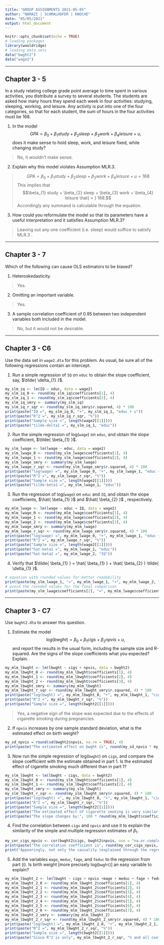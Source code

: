 ```yaml
---
title: "GROUP ASSIGNMENTS 2021-05-05"
author: "NAMAZI | SCHMALHOFER | KNOCHE"
date: "05/05/2021"
output: html_document
---
```



```r
knitr::opts_chunk$set(echo = TRUE)
# loading packages
library(wooldridge)
# loading data sets 
data("bwght2")
data("wage2")
```
***
## Chapter 3 - 5

In a study relating college grade point average to time spent in various activities, you distribute a survey to several students. The students are asked how many hours they spend each week in four activities: studying, sleeping, working, and leisure. Any activity is put into one of the four categories, so that for each student, the sum of hours in the four activities must be 168.

1. In the model $$GPA = \beta_{0} + \beta_{1} study + \beta_{2} sleep + \beta_{3} work + \beta_{4} leisure + u,$$ does it make sense to hold sleep, work, and leisure fixed, while changing study?

> No, it wouldn't make sense.

2. Explain why this model violates Assumption MLR.3.

> $$GPA = \beta_{0} + \beta_{1} study + \beta_{2} sleep + \beta_{3} work + \beta_{4} leisure + u = 168$$ This implies that $$\beta_{1} study + \beta_{2} sleep + \beta_{3} work + \beta_{4} leisure \hat{ = } 168.$$ Accordingly any summand is calculable through the equation.

3. How could you reformulate the model so that its parameters have a useful interpretation and it satisfies Assumption MLR.3?

> Leaving out any one coefficient (i.e. sleep) would suffice to satisfy MLR.3 .

***
## Chapter 3 - 7

Which of the following can cause OLS estimators to be biased?

1. Heteroskedasticity.

> Yes.

2. Omitting an important variable.

> Yes.

3. A sample correlation coefficient of 0.95 between two independent variables both included in the model.

> No, but it would not be desirable.

***
## Chapter 3 - C6

Use the data set in `wage2.dta` for this problem. As usual, be sure all of the following regressions contain an intercept.

1. Run a simple regression of `IQ` on `educ` to obtain the slope coefficient, say, $\tilde{ \delta_{1} }$.

```r
my_slm_iq <- lm(IQ ~ educ, data = wage2)
my_slm_iq_0 <- round(my_slm_iq$coefficients[1], 4)
my_slm_iq_1 <- round(my_slm_iq$coefficients[2], 4)
my_slm_iq_smry <- summary(my_slm_iq)
my_slm_iq_r_sqr <- round(my_slm_iq_smry$r.squared, 4) * 100
print(paste("IQ =", my_slm_iq_0, "+", my_slm_iq_1, "educ + u"))
print(paste("R^2 =", my_slm_iq_r_sqr, "%"))
print(paste("Sample size =", length(wage2[[1]])))
print(paste("tilde-delta1 =", my_slm_iq_1, "educ"))
```

2. Run the simple regression of log(`wage`) on `educ`, and obtain the slope coefficient, $\tilde{ \beta_{1} }$.

```r
my_slm_lwage <- lm(lwage ~ educ, data = wage2)
my_slm_lwage_0 <- round(my_slm_lwage$coefficients[1], 4)
my_slm_lwage_1 <- round(my_slm_lwage$coefficients[2], 4)
my_slm_lwage_smry <- summary(my_slm_lwage)
my_slm_lwage_r_sqr <- round(my_slm_lwage_smry$r.squared, 4) * 100
print(paste("log(wage) =", my_slm_lwage_0, "+", my_slm_lwage_1, "educ + u"))
print(paste("R^2 =", my_slm_lwage_r_sqr, "%"))
print(paste("Sample size =", length(wage2[[1]])))
print(paste("tilde-beta1 =", my_slm_lwage_1, "educ"))
```

3. Run the regression of log(`wage`) on `educ` and `IQ`, and obtain the slope coefficients, $\hat{ \beta_{1} }$ and $\hat{ \beta_{2} }$ , respectively.

```r
my_mlm_lwage <- lm(lwage ~ educ + IQ, data = wage2)
my_mlm_lwage_0 <- round(my_mlm_lwage$coefficients[1], 4)
my_mlm_lwage_1 <- round(my_mlm_lwage$coefficients[2], 4)
my_mlm_lwage_2 <- round(my_mlm_lwage$coefficients[3], 4)
my_mlm_lwage_smry <- summary(my_mlm_lwage)
my_mlm_lwage_r_sqr <- round(my_mlm_lwage_smry$r.squared, 4) * 100
print(paste("log(wage) =", my_mlm_lwage_0, "+", my_mlm_lwage_1, "educ +", my_mlm_lwage_2, "IQ + u"))
print(paste("R^2 =", my_mlm_lwage_r_sqr, "%"))
print(paste("Sample size =", length(wage2[[1]])))
print(paste("hat-beta1 =", my_mlm_lwage_1, "educ"))
print(paste("hat-beta2 =", my_mlm_lwage_2, "IQ"))
```

4. Verify that $\tilde{ \beta_{1} } = \hat{ \beta_{1} } + \hat{ \beta_{2} } \tilde{ \delta_{1} }$.

```r
# equation with rounded values for better readability
print(paste(my_slm_lwage_1, "=", my_mlm_lwage_1, "+", my_mlm_lwage_2, "*", my_slm_iq_1))
# avoid the rounded values for the final comparison
print(paste(my_slm_lwage$coefficients[2], "=", my_mlm_lwage$coefficients[2] + my_mlm_lwage$coefficients[3] * my_slm_iq$coefficients[2]))
```


***
## Chapter 3 - C7

Use `bwght2.dta` to answer this question.

1. Estimate the model $$log(bwght) = \beta_{0} + \beta_{1} cigs + \beta_{2} npvis + u,$$
and report the results in the usual form, including the sample size and R-squared. Are the signs of the slope coefficients what you expected? Explain.

```r
my_mlm_lbwght <- lm(lbwght ~ cigs + npvis, data = bwght2)
my_mlm_lbwght_0 <- round(my_mlm_lbwght$coefficients[1], 4)
my_mlm_lbwght_1 <- round(my_mlm_lbwght$coefficients[2], 4)
my_mlm_lbwght_2 <- round(my_mlm_lbwght$coefficients[3], 4)
my_mlm_lbwght_smry <- summary(my_mlm_lbwght)
my_mlm_lbwght_r_sqr <- round(my_mlm_lbwght_smry$r.squared, 4) * 100
print(paste("log(bwght) =", my_mlm_lbwght_0, "+", my_mlm_lbwght_1, "cigs +", my_mlm_lbwght_2, "npvis + u"))
print(paste("R^2 =", my_mlm_lbwght_r_sqr, "%"))
print(paste("Sample size =", length(bwght2[[1]])))
```
> Yes, a negative sign of the slope was expected due to the effects of cigarette smoking during pregnancies.

2. If `npvis` increases by one sample standard deviation, what is the estimated effect on birth weight?

```r
my_sd_npvis = round(sd(bwght2$npvis, na.rm = TRUE), 4)
print(paste("The estimated effect on bwght is", round(my_sd_npvis * my_mlm_lbwght$coefficients[3], 4) * 100, "%, for an increase in npvis by", my_sd_npvis, "."))
```

3. Now run the simple regression of log(`bwght`) on `cigs`, and compare the slope coefficient with the estimate obtained in part 1. Is the estimated effect of cigarette smoking much different than in part 1?

```r
my_slm_lbwght <- lm(lbwght ~ cigs, data = bwght2)
my_slm_lbwght_0 <- round(my_slm_lbwght$coefficients[1], 4)
my_slm_lbwght_1 <- round(my_slm_lbwght$coefficients[2], 4)
my_slm_lbwght_smry <- summary(my_slm_lbwght)
my_slm_lbwght_r_sqr <- round(my_slm_lbwght_smry$r.squared, 4) * 100
print(paste("log(bwght) =", my_slm_lbwght_0, "+", my_slm_lbwght_1, "cigs + u"))
print(paste("R^2 =", my_slm_lbwght_r_sqr, "%"))
print(paste("Sample size =", length(bwght2[[1]])))
print(paste("The estimated effect of cigarette smoking is very similar, but slightly stronger than in part 1."))
print(paste("The slope changes by:", 100 * round(my_mlm_lbwght$coefficients[2], 6), "% -", 100 * round(my_slm_lbwght$coefficients[2], 6), "% =", 100 * round(my_mlm_lbwght$coefficients[2] - my_slm_lbwght$coefficients[2], 6), "%."))
```


4. Find the correlation between `cigs` and `npvis` and use it to explain the similarity of the simple and multiple regression estimates of $\beta_{1}$.

```r
my_cor_cigs_npvis <- cor(bwght2$cigs, bwght2$npvis, use = "na.or.complete")
print(paste("The correlation coefficient is", round(my_cor_cigs_npvis, 4), ", the relationship between cigs and npvis is very vague and negative."))
print("Appearingly, not only the causality (explained through the regression) but also the correlation of cigs and npvis is very small and therefore the difference between the simple regression and the multiple regression is also very small (greater similarity).")
```


5. Add the variables `mage`, `meduc`, `fage`, and `feduc` to the regression from part (i). Is birth weight [more precisely log(`bwght`)] an easy variable to explain?

```r
my_mlm_lbwght_2 <- lm(lbwght ~ cigs + npvis +mage + meduc + fage + feduc, data = bwght2)
my_mlm_lbwght_2_0 <- round(my_mlm_lbwght_2$coefficients[1], 4)
my_mlm_lbwght_2_1 <- round(my_mlm_lbwght_2$coefficients[2], 4)
my_mlm_lbwght_2_2 <- round(my_mlm_lbwght_2$coefficients[3], 4)
my_mlm_lbwght_2_3 <- round(my_mlm_lbwght_2$coefficients[4], 4)
my_mlm_lbwght_2_4 <- round(my_mlm_lbwght_2$coefficients[5], 4)
my_mlm_lbwght_2_5 <- round(my_mlm_lbwght_2$coefficients[6], 4)
my_mlm_lbwght_2_6 <- round(my_mlm_lbwght_2$coefficients[7], 4)
my_mlm_lbwght_2_smry <- summary(my_mlm_lbwght_2)
my_mlm_lbwght_2_r_sqr <- round(my_mlm_lbwght_2_smry$r.squared, 4) * 100
print(paste("log(bwght) =", my_mlm_lbwght_2_0, "+", my_mlm_lbwght_2_1, "cigs +", my_mlm_lbwght_2_2, "npvis +", my_mlm_lbwght_2_3, "mage +", my_mlm_lbwght_2_4, "meduc +", my_mlm_lbwght_2_5, "fage +", my_mlm_lbwght_2_6, "feduc + u"))
print(paste("R^2 =", my_mlm_lbwght_2_r_sqr, "%"))
print(paste("Sample size =", length(bwght2[[1]])))
print(paste("Since R^2 is only", my_mlm_lbwght_2_r_sqr, "% and all coefficients are smaller than or equal to 0.5%, log(bwght) is a rather difficould variable to explain."))
```